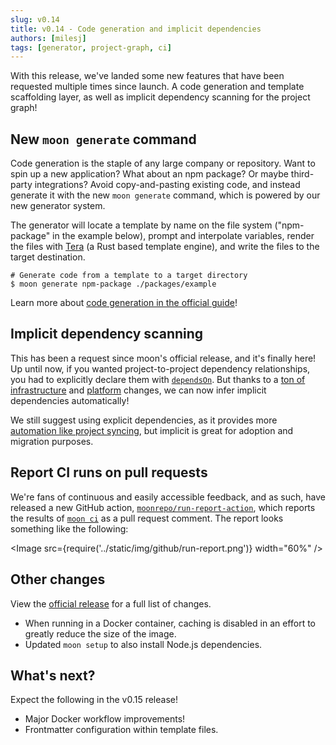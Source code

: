 ```yaml
---
slug: v0.14
title: v0.14 - Code generation and implicit dependencies
authors: [milesj]
tags: [generator, project-graph, ci]
---
```



With this release, we've landed some new features that have been requested multiple times since
launch. A code generation and template scaffolding layer, as well as implicit dependency scanning
for the project graph!

<!--truncate-->

## New `moon generate` command

Code generation is the staple of any large company or repository. Want to spin up a new application?
What about an npm package? Or maybe third-party integrations? Avoid copy-and-pasting existing code,
and instead generate it with the new `moon generate` command, which is powered by our new generator
system.

The generator will locate a template by name on the file system ("npm-package" in the example
below), prompt and interpolate variables, render the files with [Tera](https://tera.netlify.app/) (a
Rust based template engine), and write the files to the target destination.

```shell
# Generate code from a template to a target directory
$ moon generate npm-package ./packages/example
```

Learn more about [code generation in the official guide](../docs/guides/codegen)!

## Implicit dependency scanning

This has been a request since moon's official release, and it's finally here! Up until now, if you
wanted project-to-project dependency relationships, you had to explicitly declare them with
[`dependsOn`](../docs/config/project#dependson). But thanks to a
[ton of](https://github.com/moonrepo/moon/pull/288)
[infrastructure](https://github.com/moonrepo/moon/pull/249) and
[platform](https://github.com/moonrepo/moon/pull/277) changes, we can now infer implicit
dependencies automatically!

We still suggest using explicit dependencies, as it provides more
[automation like project syncing](../docs/concepts/project#dependencies), but implicit is great for
adoption and migration purposes.

## Report CI runs on pull requests

We're fans of continuous and easily accessible feedback, and as such, have released a new GitHub
action, [`moonrepo/run-report-action`](https://github.com/marketplace/actions/moon-ci-run-reports),
which reports the results of [`moon ci`](../docs/commands/ci) as a pull request comment. The report
looks something like the following:

<Image src={require('../static/img/github/run-report.png')} width="60%" />

## Other changes

View the
[official release](https://github.com/moonrepo/moon/releases/tag/%40moonrepo%2Fcli%400.14.0) for a
full list of changes.

- When running in a Docker container, caching is disabled in an effort to greatly reduce the size of
  the image.
- Updated `moon setup` to also install Node.js dependencies.

## What's next?

Expect the following in the v0.15 release!

- Major Docker workflow improvements!
- Frontmatter configuration within template files.
